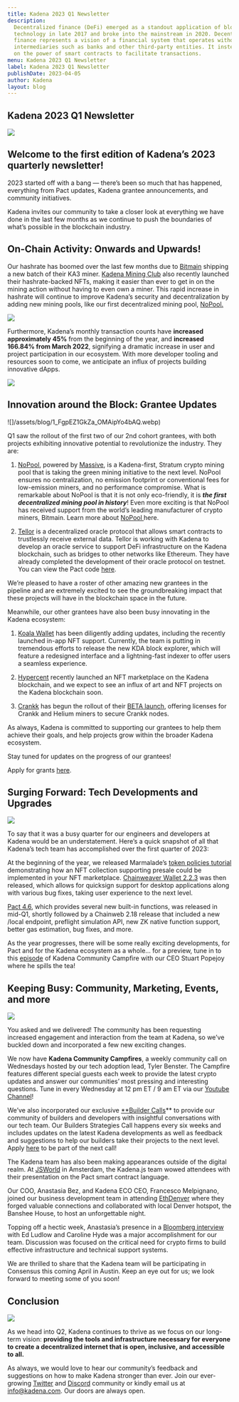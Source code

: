 ```yaml
---
title: Kadena 2023 Q1 Newsletter
description:
  Decentralized finance (DeFi) emerged as a standout application of blockchain
  technology in late 2017 and broke into the mainstream in 2020. Decentralized
  finance represents a vision of a financial system that operates without
  intermediaries such as banks and other third-party entities. It instead relies
  on the power of smart contracts to facilitate transactions.
menu: Kadena 2023 Q1 Newsletter
label: Kadena 2023 Q1 Newsletter
publishDate: 2023-04-05
author: Kadena
layout: blog
---
```


## Kadena 2023 Q1 Newsletter

![](/assets/blog/1_vA09z1Z28bu459OOK2H5iA.webp)

## Welcome to the first edition of Kadena’s 2023 quarterly newsletter!

2023 started off with a bang — there’s been so much that has happened,
everything from Pact updates, Kadena grantee announcements, and community
initiatives.

Kadena invites our community to take a closer look at everything we have done in
the last few months as we continue to push the boundaries of what’s possible in
the blockchain industry.

## On-Chain Activity: Onwards and Upwards!

Our hashrate has boomed over the last few months due to
[Bitmain](https://shop.bitmain.com/product/detail?pid=000202302201612117066S2KG11605C9)
shipping a new batch of their KA3 miner.
[Kadena Mining Club](https://kdamining.club/) also recently launched their
hashrate-backed NFTs, making it easier than ever to get in on the mining action
without having to even own a miner. This rapid increase in hashrate will
continue to improve Kadena’s security and decentralization by adding new mining
pools, like our first decentralized mining pool,
[NoPool.](https://www.prnewswire.com/news-releases/kadena-grant-recipient-massive-to-launch-nopool-a-decentralized-carbon-neutral-proof-of-work-mining-pool-301751569.html)

![](/assets/blog/1_fdxq9IJ96BTJEt3qBexiBw.webp)

Furthermore, Kadena’s monthly transaction counts have **increased approximately
45%** from the beginning of the year, and **increased 166.84% from March 2022**,
signifying a dramatic increase in user and project participation in our
ecosystem. With more developer tooling and resources soon to come, we anticipate
an influx of projects building innovative dApps.

![](/assets/blog/1_AVwLaTyvdAiAUWZclRcxpw.webp)

## Innovation around the Block: Grantee Updates

![]/assets/blog/1_FgpEZ1GkZa_OMAipYo4bAQ.webp)

Q1 saw the rollout of the first two of our 2nd cohort grantees, with both
projects exhibiting innovative potential to revolutionize the industry. They
are:

1.  [NoPool](https://twitter.com/nopoolparty), powered by
    [Massive](https://www.joinmassive.com/), is a Kadena-first, Stratum crypto
    mining pool that is taking the green mining initiative to the next level.
    NoPool ensures no centralization, no emission footprint or conventional fees
    for low-emission miners, and no performance compromise. What is remarkable
    about NoPool is that it is not only eco-friendly, it is **_the first
    decentralized mining pool in history_**! Even more exciting is that NoPool
    has received support from the world’s leading manufacturer of crypto miners,
    Bitmain. Learn more about
    [NoPool ](https://medium.com/kadena-io/project-spotlight-nopool-powered-by-massive-2f8d220bd34)here.

2.  [Tellor](https://tellor.io/) is a decentralized oracle protocol that allows
    smart contracts to trustlessly receive external data. Tellor is working with
    Kadena to develop an oracle service to support DeFi infrastructure on the
    Kadena blockchain, such as bridges to other networks like Ethereum. They
    have already completed the development of their oracle protocol on testnet.
    You can view the Pact code
    [here](https://github.com/tellor-io/Tellorflex-kadena.).

We’re pleased to have a roster of other amazing new grantees in the pipeline and
are extremely excited to see the groundbreaking impact that these projects will
have in the blockchain space in the future.

Meanwhile, our other grantees have also been busy innovating in the Kadena
ecosystem:

1.  [Koala Wallet](https://koalawallet.io/) has been diligently adding updates,
    including the recently launched in-app NFT support. Currently, the team is
    putting in tremendous efforts to release the new KDA block explorer, which
    will feature a redesigned interface and a lightning-fast indexer to offer
    users a seamless experience.

2.  [Hypercent](https://app.hypercent.io/) recently launched an NFT marketplace
    on the Kadena blockchain, and we expect to see an influx of art and NFT
    projects on the Kadena blockchain soon.

3.  [Crankk](https://crankk.io/) has begun the rollout of their
    [BETA launch](https://alviso.medium.com/announcement-for-the-upcoming-beta-launch-d1c3e11db06a),
    offering licenses for Crankk and Helium miners to secure Crankk nodes.

As always, Kadena is committed to supporting our grantees to help them achieve
their goals, and help projects grow within the broader Kadena ecosystem.

Stay tuned for updates on the progress of our grantees!

Apply for grants [here](https://kadena.io/grants/).

## Surging Forward: Tech Developments and Upgrades

![](/assets/blog/1_7wGO0X8eHyMFfYUAxYn0tg.webp)

To say that it was a busy quarter for our engineers and developers at Kadena
would be an understatement. Here’s a quick snapshot of all that Kadena’s tech
team has accomplished over the first quarter of 2023:

At the beginning of the year, we released Marmalade’s
[token policies tutorial](https://medium.com/kadena-io/nft-collection-tutorial-on-marmalade-e6db9ee6b538)
demonstrating how an NFT collection supporting presale could be implemented in
your NFT marketplace.
[Chainweaver Wallet 2.2.3](https://medium.com/kadena-io/chainweaver-2-2-3-improving-user-experience-with-quicksign-support-49bedb9e963d)
was then released, which allows for quicksign support for desktop applications
along with various bug fixes, taking user experience to the next level.

[Pact 4.6](https://github.com/kadena-io/pact/releases/tag/v4.6.0), which
provides several new built-in functions, was released in mid-Q1, shortly
followed by a Chainweb 2.18 release that included a new /local endpoint,
preflight simulation API, new ZK native function support, better gas estimation,
bug fixes, and more.

As the year progresses, there will be some really exciting developments, for
Pact and for the Kadena ecosystem as a whole… for a preview, tune in to this
[episode](https://www.youtube.com/watch?v=JuBzinvTBqQ) of Kadena Community
Campfire with our CEO Stuart Popejoy where he spills the tea!

## Keeping Busy: Community, Marketing, Events, and more

![](/assets/blog/1_FrQ7He8MuTE8WH35zFGXRw.webp)

You asked and we delivered! The community has been requesting increased
engagement and interaction from the team at Kadena, so we’ve buckled down and
incorporated a few new exciting changes.

We now have **Kadena Community Campfires**, a weekly community call on
Wednesdays hosted by our tech adoption lead, Tyler Benster. The Campfire
features different special guests each week to provide the latest crypto updates
and answer our communities’ most pressing and interesting questions. Tune in
every Wednesday at 12 pm ET / 9 am ET via our
[Youtube Channel](https://www.youtube.com/channel/UCB6-MaxD2hlcGLL70ukHotA)!

We’ve also incorporated our exclusive
[\*\*Builder Calls](https://www.youtube.com/watch?v=_fmghCiHZxQ)\*\* to provide
our community of builders and developers with insightful conversations with our
tech team. Our Builders Strategies Call happens every six weeks and includes
updates on the latest Kadena developments as well as feedback and suggestions to
help our builders take their projects to the next level. Apply
[here](https://khnrs3ltkjv.typeform.com/to/X0Jxs9bD?typeform-source=t.co) to be
part of the next call!

The Kadena team has also been making appearances outside of the digital realm.
At [JSWorld](https://twitter.com/Randynamic_4/status/1623260270100463620) in
Amsterdam, the Kadena.js team wowed attendees with their presentation on the
Pact smart contract language.

Our COO, Anastasia Bez, and Kadena ECO CEO, Francesco Melpignano, joined our
business development team in attending
[EthDenver](https://twitter.com/kadena_io/status/1638906216293474304) where they
forged valuable connections and collaborated with local Denver hotspot, the
Banshee House, to host an unforgettable night.

Topping off a hectic week, Anastasia’s presence in a
[Bloomberg interview](https://www.youtube.com/watch?v=fmndhqyh7gw) with Ed
Ludlow and Caroline Hyde was a major accomplishment for our team. Discussion was
focused on the critical need for crypto firms to build effective infrastructure
and technical support systems.

We are thrilled to share that the Kadena team will be participating in Consensus
this coming April in Austin. Keep an eye out for us; we look forward to meeting
some of you soon!

## Conclusion

![](/assets/blog/1_MlSWm2_T8eJbpooptxDo4w.webp)

As we head into Q2, Kadena continues to thrive as we focus on our long-term
vision: **providing the tools and infrastructure necessary for everyone to
create a decentralized internet that is open, inclusive, and accessible to
all.**

As always, we would love to hear our community’s feedback and suggestions on how
to make Kadena stronger than ever. Join our ever-growing
[Twitter](https://twitter.com/kadena_io) and
[Discord](https://discord.com/invite/bsUcWmX) community or kindly email us at
[info@kadena.com](mailto:info@kadena.com). Our doors are always open.
